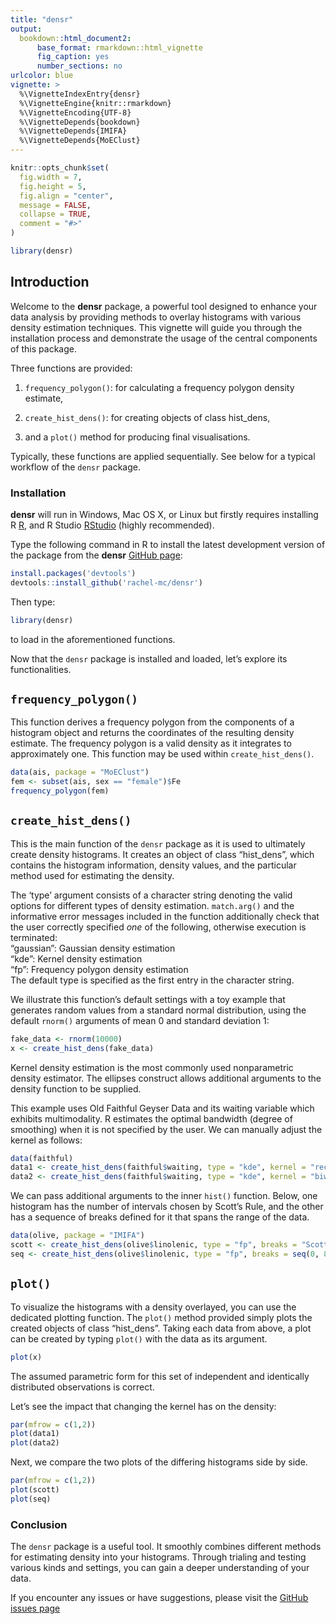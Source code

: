 ```yaml
---
title: "densr"
output: 
  bookdown::html_document2:
      base_format: rmarkdown::html_vignette
      fig_caption: yes
      number_sections: no
urlcolor: blue
vignette: >
  %\VignetteIndexEntry{densr}
  %\VignetteEngine{knitr::rmarkdown}
  %\VignetteEncoding{UTF-8}
  %\VignetteDepends{bookdown}
  %\VignetteDepends{IMIFA}
  %\VignetteDepends{MoEClust}
---
```


```r
knitr::opts_chunk$set(
  fig.width = 7,
  fig.height = 5,
  fig.align = "center",
  message = FALSE,
  collapse = TRUE,
  comment = "#>"
)
```

```r
library(densr)
```

## Introduction

Welcome to the __densr__ package, a powerful tool designed to enhance your data analysis by providing methods to overlay histograms with various density estimation techniques. This vignette will guide you through the installation process and demonstrate the usage of the central components of this package.

Three functions are provided:

  1. `frequency_polygon()`: for calculating a frequency polygon density estimate,
  
  2. `create_hist_dens()`: for creating objects of class hist_dens,
  
  3. and a `plot()` method for producing final visualisations.
  
Typically, these functions are applied sequentially. See below for a typical workflow of the `densr` package.

### Installation

__densr__ will run in Windows, Mac OS X, or Linux but firstly requires installing R [R](https://cran.r-project.org/), and R Studio [RStudio](https://www.rstudio.com/) (highly recommended).

Type the following command in R to install the latest development version of the package from the __densr__ [GitHub page](https://github.com/rachel-mc/densr): 

```r
install.packages('devtools')
devtools::install_github('rachel-mc/densr')
```

Then type:

```r
library(densr)
```

to load in the aforementioned functions.

Now that the `densr` package is installed and loaded, let's explore its functionalities.

## `frequency_polygon()`

This function derives a frequency polygon from the components of a histogram object and returns the coordinates of the resulting density estimate. The frequency polygon is a valid density as it integrates to approximately one. This function may be used within `create_hist_dens()`.

```r
data(ais, package = "MoEClust")
fem <- subset(ais, sex == "female")$Fe
frequency_polygon(fem)
```

## `create_hist_dens()`

This is the main function of the `densr` package as it is used to ultimately create density histograms. It creates an object of class "hist_dens", which contains the histogram information, density values, and the particular method used for estimating the density.

The 'type' argument consists of a character string denoting the valid options for different types of density estimation. `match.arg()` and the informative error messages included in the function additionally check that the user correctly specified _one_ of the following, otherwise execution is terminated:  
  "gaussian": Gaussian density estimation  
  "kde": Kernel density estimation  
  "fp": Frequency polygon density estimation  
The default type is specified as the first entry in the character string.

We illustrate this function's default settings with a toy example that generates random values from a standard normal distribution, using the default `rnorm()` arguments of mean 0 and standard deviation 1:

```r
fake_data <- rnorm(10000)
x <- create_hist_dens(fake_data)
```

Kernel density estimation is the most commonly used nonparametric density estimator. The ellipses construct allows additional arguments to the density function to be supplied. 

This example uses Old Faithful Geyser Data and its waiting variable which exhibits multimodality. R estimates the optimal bandwidth (degree of smoothing) when it is not specified by the user. We can manually adjust the kernel as follows:

```r
data(faithful)
data1 <- create_hist_dens(faithful$waiting, type = "kde", kernel = "rectangular")
data2 <- create_hist_dens(faithful$waiting, type = "kde", kernel = "biweight")
```

We can pass additional arguments to the inner `hist()` function. Below, one histogram has the number of intervals chosen by Scott's Rule, and the other has a sequence of breaks defined for it that spans the range of the data.

```r
data(olive, package = "IMIFA")
scott <- create_hist_dens(olive$linolenic, type = "fp", breaks = "Scott")
seq <- create_hist_dens(olive$linolenic, type = "fp", breaks = seq(0, 80, by = 2))
```

## `plot()`

To visualize the histograms with a density overlayed, you can use the dedicated plotting function. The `plot()` method provided simply plots the created objects of class "hist_dens". Taking each data from above, a plot can be created by typing `plot()` with the data as its argument.

```r
plot(x)
```

The assumed parametric form for this set of independent and identically distributed observations is correct.

Let's see the impact that changing the kernel has on the density:

```r
par(mfrow = c(1,2))
plot(data1)
plot(data2)
```

Next, we compare the two plots of the differing histograms side by side. 

```r
par(mfrow = c(1,2))
plot(scott)
plot(seq)
```

### Conclusion

The `densr` package is a useful tool. It smoothly combines different methods for estimating density into your histograms. Through trialing and testing various kinds and settings, you can gain a deeper understanding of your data.

If you encounter any issues or have suggestions, please visit the [GitHub issues page](https://github.com/rachel-mc/densr/issues)
